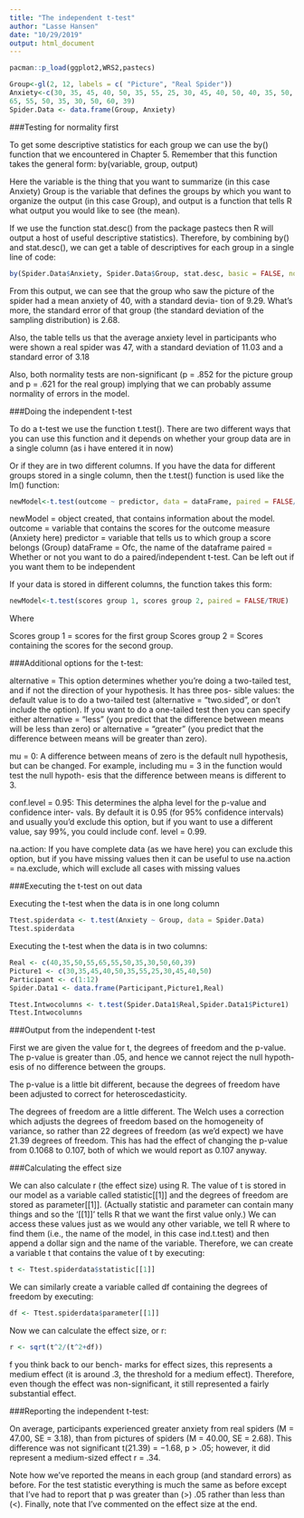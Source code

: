 ```yaml
---
title: "The independent t-test"
author: "Lasse Hansen"
date: "10/29/2019"
output: html_document
---
```



```r
pacman::p_load(ggplot2,WRS2,pastecs)
```

```r
Group<-gl(2, 12, labels = c( "Picture", "Real Spider"))
Anxiety<-c(30, 35, 45, 40, 50, 35, 55, 25, 30, 45, 40, 50, 40, 35, 50, 55,
65, 55, 50, 35, 30, 50, 60, 39)
Spider.Data <- data.frame(Group, Anxiety)
```

###Testing for normality first

To get some descriptive statistics for each group we can use the by() function that we encountered in Chapter 5. Remember that this function takes the general form:
by(variable, group, output)

Here the variable is the thing that you want to summarize (in this case Anxiety)
Group is the variable that defines the groups by which you want to organize the output (in this case Group), and output is a function that tells R what output you would like to see (the mean). 

If we use the function stat.desc() from the package pastecs then R will output a host of useful descriptive statistics). Therefore, by combining by() and stat.desc(), we can get a table of descriptives for each group in a single line of code:

```r
by(Spider.Data$Anxiety, Spider.Data$Group, stat.desc, basic = FALSE, norm = TRUE)
```

From this output, we can see that the group who saw the picture of the spider had a mean anxiety of 40, with a standard devia- tion of 9.29. What’s more, the standard error of that group (the standard deviation of the sampling distribution) is 2.68.

Also, the table tells us that the average anxiety level in participants who were shown a real spider was 47, with a standard deviation of 11.03 and a standard error of 3.18 

Also, both normality tests are non-significant (p = .852 for the picture group and p = .621 for the real group) implying that we can probably assume normality of errors in the model.

###Doing the independent t-test

To do a t-test we use the function t.test(). There are two different ways that you can use this function and it depends on whether your group data are in a single column (as i have entered it in now) 

Or if they are in two different columns. If you have the data for different groups stored in a single column, then the t.test() function is used like the lm() function:

```r
newModel<-t.test(outcome ~ predictor, data = dataFrame, paired = FALSE/TRUE)
```

newModel = object created, that contains information about the model.
outcome = variable that contains the scores for the outcome measure (Anxiety here)
predictor = variable that tells us to which group a score belongs (Group)
dataFrame = Ofc, the name of the dataframe
paired = Whether or not you want to do a paired/independent t-test. Can be left out if you want them to be independent

If your data is stored in different columns, the function takes this form:

```r
newModel<-t.test(scores group 1, scores group 2, paired = FALSE/TRUE)
```

Where

Scores group 1 = scores for the first group
Scores group 2 = Scores containing the scores for the second group.


###Additional options for the t-test:

alternative = This option determines whether you’re doing a two-tailed test, and if not the direction of your hypothesis. It has three pos- sible values: the default value is to do a two-tailed test (alternative = “two.sided”, or don’t include the option). If you want to do a one-tailed test then you can specify either alternative = “less” (you predict that the difference between means will be less than zero) or alternative = “greater” (you predict that the difference between means will be greater than zero).

mu = 0: A difference between means of zero is the default null hypothesis, but can be changed. For example, including mu = 3 in the function would test the null hypoth- esis that the difference between means is different to 3.

conf.level = 0.95: This determines the alpha level for the p-value and confidence inter- vals. By default it is 0.95 (for 95% confidence intervals) and usually you’d exclude this option, but if you want to use a different value, say 99%, you could include conf. level = 0.99.

na.action: If you have complete data (as we have here) you can exclude this option, but if you have missing values then it can be useful to use na.action = na.exclude, which will exclude all cases with missing values


###Executing the t-test on out data

Executing the t-test when the data is in one long column

```r
Ttest.spiderdata <- t.test(Anxiety ~ Group, data = Spider.Data)
Ttest.spiderdata
```

Executing the t-test when the data is in two columns:

```r
Real <- c(40,35,50,55,65,55,50,35,30,50,60,39)
Picture1 <- c(30,35,45,40,50,35,55,25,30,45,40,50)
Participant <- c(1:12)
Spider.Data1 <- data.frame(Participant,Picture1,Real)
```

```r
Ttest.Intwocolumns <- t.test(Spider.Data1$Real,Spider.Data1$Picture1)
Ttest.Intwocolumns
```

###Output from the independent t-test

First we are given the value for t, the degrees of freedom and the p-value. The p-value is greater than .05, and hence we cannot reject the null hypoth- esis of no difference between the groups.

The p-value is a little bit different, because the degrees of freedom have been adjusted to correct for heteroscedasticity.

The degrees of freedom are a little different. The Welch uses a correction which adjusts the degrees of freedom based on the homogeneity of variance, so rather than 22 degrees of freedom (as we’d expect) we have 21.39 degrees of freedom. This has had the effect of changing the p-value from 0.1068 to 0.107, both of which we would report as 0.107 anyway.

###Calculating the effect size

We can also calculate r (the effect size) using R. The value of t is stored in our model as a variable called statistic[[1]] and the degrees of freedom are stored as parameter[[1]]. (Actually statistic and parameter can contain many things and so the ‘[[1]]’ tells R that we want the first value only.) We can access these values just as we would any other variable, we tell R where to find them (i.e., the name of the model, in this case ind.t.test) and then append a dollar sign and the name of the variable. Therefore, we can create a variable t that contains the value of t by executing:

```r
t <- Ttest.spiderdata$statistic[[1]]
```

We can similarly create a variable called df containing the degrees of freedom by executing:

```r
df <- Ttest.spiderdata$parameter[[1]]
```

Now we can calculate the effect size, or r:

```r
r <- sqrt(t^2/(t^2+df))
```

f you think back to our bench- marks for effect sizes, this represents a medium effect (it is around .3, the threshold for a medium effect). Therefore, even though the effect was non-significant, it still represented a fairly substantial effect.

###Reporting the independent t-test:

On average, participants experienced greater anxiety from real spiders (M = 47.00, SE = 3.18), than from pictures of spiders (M = 40.00, SE = 2.68). This difference was not significant t(21.39) = −1.68, p > .05; however, it did represent a medium-sized effect r = .34.

Note how we’ve reported the means in each group (and standard errors) as before. For the test statistic everything is much the same as before except that I’ve had to report that p was greater than (>) .05 rather than less than (<). Finally, note that I’ve commented on the effect size at the end.

